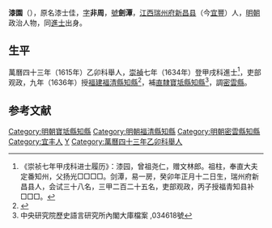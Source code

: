'''漆園'''（{{bd|？||？|catIdx=Q漆}}），原名漆士佳，[[表字|字]]'''非周'''，[[號|號]]'''劍潭'''，[[江西|江西]][[瑞州府|瑞州府]][[新昌县|新昌县]]（今[[宜豐|宜豐]]）人，[[明朝|明朝]]政治人物，同[[進士|進士]]出身。

==生平==
萬曆四十三年（1615年）乙卯科舉人，[[崇禎|崇禎]]七年（1634年）登甲戌科進士<ref>《崇祯七年甲戌科进士履历》：漆园，曾祖尧仁，赠文林郎。祖柱，奉直大夫定番知州，父扬光□□□□。剑潭，易一房，癸卯年正月十二日生，瑞州府新昌县人，会试三十八名，三甲二百二十五名，吏部观政，丙子授福青知县补□□□。</ref>，吏部观政，九年（1636年）授[[福建|福建]][[福清縣|福清縣]][[知縣|知縣]]<ref>{{cite news|title=福清市志  第四节　明代县衙|url=http://www.fzdqw.com/ShowText.asp?ToBook=1100&index=1135|accessdate=2013-08-11|newspaper=福州地情网|deadurl=yes|archiveurl=https://web.archive.org/web/20150528034308/http://www.fzdqw.com/ShowText.asp?ToBook=1100&index=1135|archivedate=2015-05-28}}</ref>，補[[北直隸|直隸]][[寶坻縣|寶坻縣]][[知縣|知縣]]<ref>中央研究院歷史語言研究所內閣大庫檔案 ,034618號</ref>，調[[密雲縣|密雲縣]]。

==参考文献==
{{reflist}}

{{start box}}
{{s-off}}
{{s-before|王崇儒<br>山西舉人}}
{{s-title|明朝寶坻縣知縣|1638年－1640年}}
{{s-after|[[許曰可|許曰可]]}}
{{s-before|[[朱國翰|朱國翰]]}}
{{s-title|明朝密雲縣知縣|1641年－1642年}}
{{s-after|[[孟明輔|孟明輔]]}}
{{end box}}

{{明朝人物小作品}}
{{崇禎七年甲戌科殿試金榜}}
{{Authority control}}
{{DEFAULTSORT:Qi漆}}

[[Category:明朝寶坻縣知縣|Category:明朝寶坻縣知縣]]
[[Category:明朝福清縣知縣|Category:明朝福清縣知縣]]
[[Category:明朝密雲縣知縣|Category:明朝密雲縣知縣]]
[[Category:宜丰人|Category:宜丰人]]
[[Category:漆姓|Y]]
[[Category:萬曆四十三年乙卯科舉人|Category:萬曆四十三年乙卯科舉人]]